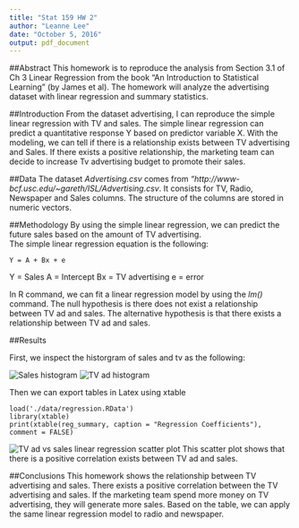 ```yaml
---
title: "Stat 159 HW 2"
author: "Leanne Lee"
date: "October 5, 2016"
output: pdf_document
---
```


##Abstract
This homework is to reproduce the analysis from Section 3.1 of Ch 3 Linear Regression from the book "An Introduction to Statistical Learning" (by James et al). The homework will analyze the advertising dataset with linear regression and summary statistics.

##Introduction
From the dataset advertising, I can reproduce the simple linear regression with TV and sales. The simple linear regression can predict a quantitative response Y based on predictor variable X. With the modeling, we can tell if there is a relationship exists between TV advertising and Sales. If there exists a positive relationship, the marketing team can decide to increase Tv advertising budget to promote their sales. 

##Data 
The dataset *Advertising.csv* comes from _"http://www-bcf.usc.edu/~gareth/ISL/Advertising.csv_. It consists for TV, Radio, Newspaper and Sales columns. The structure of the columns are stored in numeric vectors. 

##Methodology
By using the simple linear regression, we can predict the future sales based on the amount of TV advertising.  
The simple linear regression equation is the following: 
```
Y = A + Bx + e
```
Y = Sales
A = Intercept
Bx = TV advertising 
e = error 

In R command, we can fit a linear regression model by using the *lm()* command. 
The null hypothesis is there does not exist a relationship between TV ad and sales. The alternative hypothesis is that there exists a relationship between TV ad and sales. 

##Results

First, we inspect the historgram of sales and tv as the following:

![Sales histogram](./images/histogram-sales.png)
![TV ad histogram](./images/histogram-tv.png)

Then we can export tables in Latex using xtable
```
load('./data/regression.RData')
library(xtable)
print(xtable(reg_summary, caption = "Regression Coefficients"), comment = FALSE)
```


![TV ad vs sales linear regression scatter plot](./images/scatterplot-tv-sales.png)
This scatter plot shows that there is a positive correlation exists between TV ad and sales. 

##Conclusions
This homework shows the relationship between TV advertising and sales. There exists a positive correlation between the TV advertising and sales. If the marketing team spend more money on TV advertising, they will generate more sales. Based on the table, we can apply the same linear regression model to radio and newspaper. 